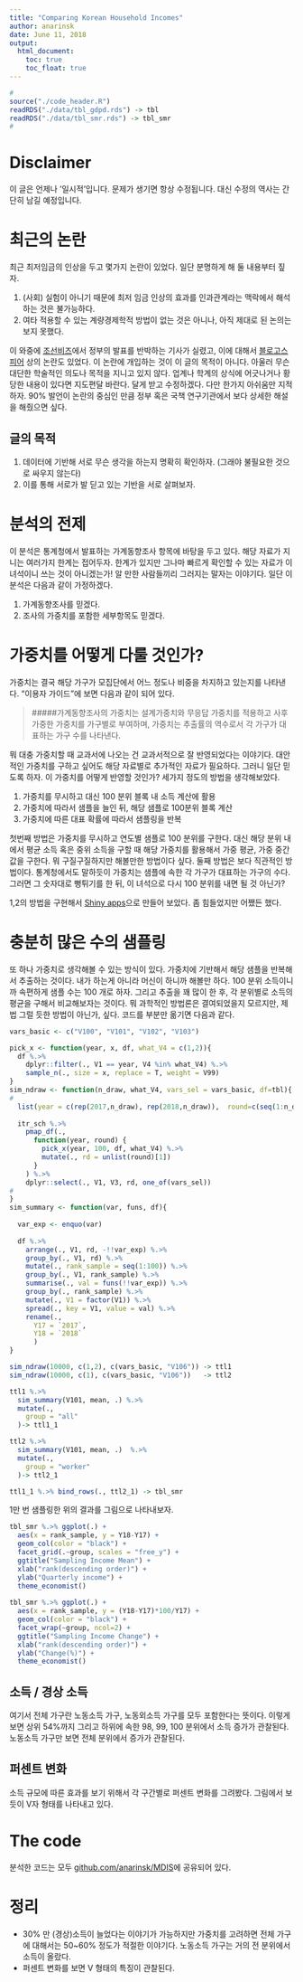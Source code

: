 ```yaml
---
title: "Comparing Korean Household Incomes"
author: anarinsk 
date: June 11, 2018
output: 
  html_document: 
    toc: true
    toc_float: true
---
```


```r
#
source("./code_header.R")
readRDS("./data/tbl_gdpd.rds") -> tbl 
readRDS("./data/tbl_smr.rds") -> tbl_smr
#
```

# Disclaimer 

이 글은 언제나 '일시적'입니다. 문제가 생기면 항상 수정됩니다. 대신 수정의 역사는 간단히 남길 예정입니다. 

# 최근의 논란 

최근 최저임금의 인상을 두고 몇가지 논란이 있었다. 일단 분명하게 해 둘 내용부터 짚자. 

  1. (사회) 실험이 아니기 때문에 최저 임금 인상의 효과를 인과관계라는 맥락에서 해석하는 것은 불가능하다. 
  2. 여타 적용할 수 있는 계량경제학적 방법이 없는 것은 아니나, 아직 제대로 된 논의는 보지 못했다. 
  
이 와중에 [조선비즈](http://biz.chosun.com/site/data/html_dir/2018/06/03/2018060300817.html)에서 정부의 발표를 반박하는 기사가 실렸고, 이에 대해서 [블로고스피어](http://sovidence.tistory.com/950) 상의 논란도 있었다. 이 논란에 개입하는 것이 이 글의 목적이 아니다. 아울러 무슨 대단한 학술적인 의도나 목적을 지니고 있지 않다. 업계나 학계의 상식에 어긋나거나 황당한 내용이 있다면 지도편달 바란다. 달게 받고 수정하겠다. 다만 한가지 아쉬움만 지적하자. 90% 발언이 논란의 중심인 만큼 정부 혹은 국책 연구기관에서 보다 상세한 해설을 해줬으면 싶다. 

## 글의 목적

  1. 데이터에 기반해 서로 무슨 생각을 하는지 명확히 확인하자. (그래야 불필요한 것으로 싸우지 않는다) 
  2. 이를 통해 서로가 발 딛고 있는 기반을 서로 살펴보자. 
  

# 분석의 전제 

이 분석은 통계청에서 발표하는 가계동향조사 항목에 바탕을 두고 있다. 해당 자료가 지니는 여러가지 한계는 접어두자. 한계가 있지만 그나마 빠르게 확인할 수 있는 자료가 이 녀석이니 쓰는 것이 아니겠는가! 알 만한 사람들끼리 그러지는 말자는 이야기다. 일단 이 분석은 다음과 같이 가정하겠다. 

  1. 가계동향조사를 믿겠다. 
  2. 조사의 가중치를 포함한 세부항목도 믿겠다. 
  
  
# 가중치를 어떻게 다룰 것인가? 

가중치는 결국 해당 가구가 모집단에서 어느 정도나 비중을 차지하고 있는지를 나타낸다. "이용자 가이드"에 보면 다음과 같이 되어 있다. 

>#####가계동향조사의 가중치는 설계가중치와 무응답 가중치를 적용하고 사후 가중한 가중치를 가구별로 부여하며, 가중치는 추출률의 역수로서 각 가구가 대표하는 가구 수를 나타낸다.  

뭐 대충 가중치할 때 교과서에 나오는 건 교과서적으로 잘 반영되었다는 이야기다. 대안적인 가중치를 구하고 싶어도 해당 자료별로 추가적인 자료가 필요하다. 그러니 일단 믿도록 하자. 이 가중치를 어떻게 반영할 것인가? 세가지 정도의 방법을 생각해보았다. 


  1. 가중치를 무시하고 대신 100 분위 블록 내 소득 계산에 활용 
  2. 가중치에 따라서 샘플을 늘인 뒤, 해당 샘플로 100분위 블록 계산 
  3. 가중치에 따른 대표 확률에 따라서 샘플링을 반복 
  
첫번째 방법은 가중치를 무시하고 연도별 샘플로 100 분위를 구한다. 대신 해당 분위 내에서 평균 소득 혹은 중위 소득을 구할 때 해당 가중치를 활용해서 가중 평균, 가중 중간값을 구한다. 뭐 구질구질하지만 해볼만한 방법이다 싶다. 둘째 방법은 보다 직관적인 방법이다. 통계청에서도 말하듯이 가중치는 샘플에 속한 각 가구가 대표하는 가구의 수다. 그러면 그 숫자대로 뻥튀기를 한 뒤, 이 녀석으로 다시 100 분위를 내면 될 것 아닌가? 

1,2의 방법을 구현해서 [Shiny apps](http://209.97.160.244:3838/MDIS_Shiny_3/)으로 만들어 보았다. 좀 힘들었지만 어쨌든 했다. 

# 충분히 많은 수의 샘플링 

또 하나 가중치로 생각해볼 수 있는 방식이 있다. 가중치에 기반해서 해당 샘플을 반복해서 추출하는 것이다. 내가 하는게 아니라 머신이 하니까 해볼만 하다. 100 분위 소득이니까 속편하게 샘플 수는 100 개로 하자. 그리고 추출을 꽤 많이 한 후, 각 분위별로 소득의 평균을 구해서 비교해보자는 것이다. 뭐 과학적인 방법론은 결여되었을지 모르지만, 제법 그럴 듯한 방법이 아닌가, 싶다. 코드를 부분만 옮기면 다음과 같다. 

```r


vars_basic <- c("V100", "V101", "V102", "V103")

pick_x <- function(year, x, df, what_V4 = c(1,2)){
  df %.>% 
    dplyr::filter(., V1 == year, V4 %in% what_V4) %.>% 
    sample_n(., size = x, replace = T, weight = V99)
}
sim_ndraw <- function(n_draw, what_V4, vars_sel = vars_basic, df=tbl){
#  
  list(year = c(rep(2017,n_draw), rep(2018,n_draw)),  round=c(seq(1:n_draw), seq(1:n_draw))) -> itr_sch
  
  itr_sch %.>% 
    pmap_df(., 
      function(year, round) {
        pick_x(year, 100, df, what_V4) %.>% 
        mutate(., rd = unlist(round)[1]) 
      } 
    ) %.>% 
    dplyr::select(., V1, V3, rd, one_of(vars_sel))
#
}
sim_summary <- function(var, funs, df){
  
  var_exp <- enquo(var)
  
  df %.>% 
    arrange(., V1, rd, -!!var_exp) %.>% 
    group_by(., V1, rd) %.>% 
    mutate(., rank_sample = seq(1:100)) %.>% 
    group_by(., V1, rank_sample) %.>% 
    summarise(., val = funs(!!var_exp)) %.>% 
    group_by(., rank_sample) %.>%  
    mutate(., V1 = factor(V1)) %.>% 
    spread(., key = V1, value = val) %.>% 
    rename(., 
      Y17 = `2017`,
      Y18 = `2018`
      )
}

sim_ndraw(10000, c(1,2), c(vars_basic, "V106")) -> ttl1
sim_ndraw(10000, c(1), c(vars_basic, "V106"))   -> ttl2

ttl1 %.>% 
  sim_summary(V101, mean, .) %.>% 
  mutate(., 
    group = "all" 
  )-> ttl1_1

ttl2 %.>% 
  sim_summary(V101, mean, .)  %.>% 
  mutate(., 
    group = "worker" 
  )-> ttl2_1

ttl1_1 %.>% bind_rows(., ttl2_1) -> tbl_smr 


```

1만 번 샘플링한 위의 결과를 그림으로 나타내보자. 

```r
tbl_smr %.>% ggplot(.) + 
  aes(x = rank_sample, y = Y18-Y17) + 
  geom_col(color = "black") + 
  facet_grid(.~group, scales = "free_y") + 
  ggtitle("Sampling Income Mean") + 
  xlab("rank(descending order)") + 
  ylab("Quarterly income") +
  theme_economist()
  
tbl_smr %.>% ggplot(.) + 
  aes(x = rank_sample, y = (Y18-Y17)*100/Y17) + 
  geom_col(color = "black") + 
  facet_wrap(~group, ncol=2) + 
  ggtitle("Sampling Income Change") + 
  xlab("rank(descending order)") + 
  ylab("Change(%)") +
  theme_economist() 
```


## 소득 / 경상 소득

여기서 전체 가구란 노동소득 가구, 노동외소득 가구를 모두 포함한다는 뜻이다. 이렇게 보면 상위 54%까지 그리고 하위에 속한 98, 99, 100 분위에서 소득 증가가 관찰된다. 노동소득 가구만 보면 전체 분위에서 증가가 관찰된다. 

## 퍼센트 변화 

소득 규모에 따른 효과를 보기 위해서 각 구간별로 퍼센트 변화를 그려봤다. 그림에서 보듯이 V자 형태를 나타내고 있다. 


# The code 

분석한 코드는 모두 [github.com/anarinsk/MDIS](https://github.com/anarinsk/MDIS)에 공유되어 있다. 

# 정리

  * 30% 만 (경상)소득이 늘었다는 이야기가 가능하지만 가중치를 고려하면 전체 가구에 대해서는 50~60% 정도가 적절한 이야기다. 노동소득 가구는 거의 전 분위에서 소득이 올랐다. 
  * 퍼센트 변화를 보면 V 형태의 특징이 관찰된다.
